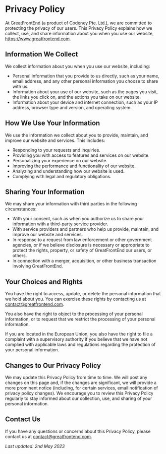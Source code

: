 # Privacy Policy

At GreatFrontEnd (a product of Codeney Pte. Ltd.), we are committed to protecting the privacy of our users. This Privacy Policy explains how we collect, use, and share information about you when you use our website, https://www.greatfrontend.com.

## Information We Collect

We collect information about you when you use our website, including:

- Personal information that you provide to us directly, such as your name, email address, and any other personal information you choose to share with us.
- Information about your use of our website, such as the pages you visit, the links you click on, and the actions you take on our website.
- Information about your device and internet connection, such as your IP address, browser type and version, and operating system.

## How We Use Your Information

We use the information we collect about you to provide, maintain, and improve our website and services. This includes:

- Responding to your requests and inquiries.
- Providing you with access to features and services on our website.
- Personalizing your experience on our website.
- Improving the performance and functionality of our website.
- Analyzing and understanding how our website is used.
- Complying with legal and regulatory obligations.

## Sharing Your Information

We may share your information with third parties in the following circumstances:

- With your consent, such as when you authorize us to share your information with a third-party service provider.
- With service providers and partners who help us provide, maintain, and improve our website and services.
- In response to a request from law enforcement or other government agencies, or if we believe disclosure is necessary or appropriate to protect the rights, property, or safety of GreatFrontEnd our users, or others.
- In connection with a merger, acquisition, or other business transaction involving GreatFrontEnd.

## Your Choices and Rights

You have the right to access, update, or delete the personal information that we hold about you. You can exercise these rights by contacting us at contact@greatfrontend.com.

You also have the right to object to the processing of your personal information, or to request that we restrict the processing of your personal information.

If you are located in the European Union, you also have the right to file a complaint with a supervisory authority if you believe that we have not complied with applicable laws and regulations regarding the protection of your personal information.

## Changes to Our Privacy Policy

We may update this Privacy Policy from time to time. We will post any changes on this page and, if the changes are significant, we will provide a more prominent notice (including, for certain services, email notification of privacy policy changes). We encourage you to review this Privacy Policy regularly to stay informed about our collection, use, and sharing of your personal information.

## Contact Us

If you have any questions or concerns about this Privacy Policy, please contact us at contact@greatfrontend.com.

_Last updated: 2nd May 2023_
